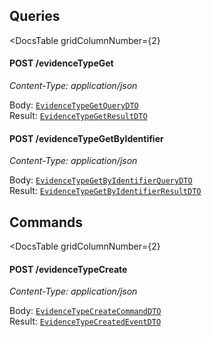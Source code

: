 


<div
  class={"spacer"}
/>



## Queries

<DocsTable
  gridColumnNumber={2}
>

  <div>

  

#### POST /evidenceTypeGet

*Content-Type: application/json*
  </div>

  <div>

    
Body: [`EvidenceTypeGetQueryDTO`](#evidence-type-get)  
Result: [`EvidenceTypeGetResultDTO`](#evidence-type-get)
  </div>

  <div>

  

#### POST /evidenceTypeGetByIdentifier

*Content-Type: application/json*
  </div>

  <div>

    
Body: [`EvidenceTypeGetByIdentifierQueryDTO`](#evidence-type-get)  
Result: [`EvidenceTypeGetByIdentifierResultDTO`](#evidence-type-get)
  </div>
</DocsTable>

<div
  class={"spacer"}
/>



## Commands

<DocsTable
  gridColumnNumber={2}
>

  <div>

  

#### POST /evidenceTypeCreate

*Content-Type: application/json*
  </div>

  <div>

    
Body: [`EvidenceTypeCreateCommandDTO`](#evidence-type-create)  
Result: [`EvidenceTypeCreatedEventDTO`](#evidence-type-create)
  </div>
</DocsTable>
